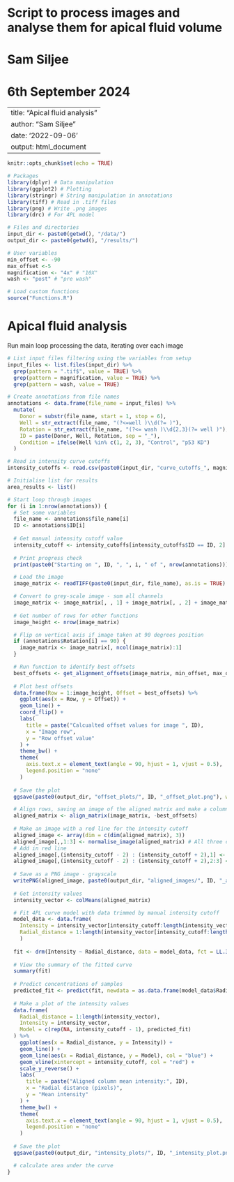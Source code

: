 # Script to process images and analyse them for apical fluid volume
# Sam Siljee
# 6th September 2024

---
title: "Apical fluid analysis"
author: "Sam Siljee"
date: '2022-09-06'
output: html_document
---

```{r setup, include=FALSE}
knitr::opts_chunk$set(echo = TRUE)

# Packages
library(dplyr) # Data manipulation
library(ggplot2) # Plotting
library(stringr) # String manipulation in annotations
library(tiff) # Read in .tiff files
library(png) # Write .png images
library(drc) # For 4PL model

# Files and directories
input_dir <- paste0(getwd(), "/data/")
output_dir <- paste0(getwd(), "/results/")

# User variables
min_offset <- -90
max_offset <-5
magnification <- "4x" # "10X"
wash <- "post" # "pre wash"

# Load custom functions
source("Functions.R")
```

# Apical fluid analysis
Run main loop processing the data, iterating over each image
```{r Run processing}
# List input files filtering using the variables from setup
input_files <- list.files(input_dir) %>%
  grep(pattern = ".tif$", value = TRUE) %>%
  grep(pattern = magnification, value = TRUE) %>%
  grep(pattern = wash, value = TRUE)

# Create annotations from file names
annotations <- data.frame(file_name = input_files) %>%
  mutate(
    Donor = substr(file_name, start = 1, stop = 6),
    Well = str_extract(file_name, "(?<=well )\\d(?= )"),
    Rotation = str_extract(file_name, "(?<= wash )\\d{2,3}(?= well )"),
    ID = paste(Donor, Well, Rotation, sep = "_"),
    Condition = ifelse(Well %in% c(1, 2, 3), "Control", "p53 KD")
  )

# Read in intensity curve cutoffs
intensity_cutoffs <- read.csv(paste0(input_dir, "curve_cutoffs_", magnification, "_", wash,"_wash.csv"), header = TRUE)

# Initialise list for results
area_results <- list()

# Start loop through images
for (i in 1:nrow(annotations)) {
  # Set some variables
  file_name <- annotations$file_name[i]
  ID <- annotations$ID[i]
  
  # Get manual intensity cutoff value
  intensity_cutoff <- intensity_cutoffs[intensity_cutoffs$ID == ID, 2]
  
  # Print progress check
  print(paste0("Starting on ", ID, ", ", i, " of ", nrow(annotations)))

  # Load the image
  image_matrix <- readTIFF(paste0(input_dir, file_name), as.is = TRUE)

  # Convert to grey-scale image - sum all channels
  image_matrix <- image_matrix[, , 1] + image_matrix[, , 2] + image_matrix[, , 3]
  
  # Get number of rows for other functions
  image_height <- nrow(image_matrix)

  # Flip on vertical axis if image taken at 90 degrees position
  if (annotations$Rotation[i] == 90) {
    image_matrix <- image_matrix[, ncol(image_matrix):1]
  }

  # Run function to identify best offsets
  best_offsets <- get_alignment_offsets(image_matrix, min_offset, max_offset)
  
  # Plot best offsets
  data.frame(Row = 1:image_height, Offset = best_offsets) %>%
    ggplot(aes(x = Row, y = Offset)) +
    geom_line() +
    coord_flip() +
    labs(
      title = paste("Calcualted offset values for image ", ID),
      x = "Image row",
      y = "Row offset value"
    ) +
    theme_bw() +
    theme(
      axis.text.x = element_text(angle = 90, hjust = 1, vjust = 0.5),
      legend.position = "none"
    )
  
  # Save the plot
  ggsave(paste0(output_dir, "offset_plots/", ID, "_offset_plot.png"), width = 8, height = 5.5)

  # Align rows, saving an image of the aligned matrix and make a column means vector
  aligned_matrix <- align_matrix(image_matrix, -best_offsets)
  
  # Make an image with a red line for the intensity cutoff
  aligned_image <- array(dim = c(dim(aligned_matrix), 3))
  aligned_image[,,1:3] <- normalise_image(aligned_matrix) # All three channels the same
  # Add in red line
  aligned_image[,(intensity_cutoff - 2) : (intensity_cutoff + 2),1] <- 1
  aligned_image[,(intensity_cutoff - 2) : (intensity_cutoff + 2),2:3] <- 0
  
  # Save as a PNG image - grayscale
  writePNG(aligned_image, paste0(output_dir, "aligned_images/", ID, "_aligned_image.png"))
  
  # Get intensity values
  intensity_vector <- colMeans(aligned_matrix)

  # Fit 4PL curve model with data trimmed by manual intensity cutoff
  model_data <- data.frame(
    Intensity = intensity_vector[intensity_cutoff:length(intensity_vector)],
    Radial_distance = 1:length(intensity_vector[intensity_cutoff:length(intensity_vector)])
    )
  
  fit <- drm(Intensity ~ Radial_distance, data = model_data, fct = LL.3())
  
  # View the summary of the fitted curve
  summary(fit)
  
  # Predict concentrations of samples
  predicted_fit <- predict(fit, newdata = as.data.frame(model_data$Radial_distance))
  
  # Make a plot of the intensity values
  data.frame(
    Radial_distance = 1:length(intensity_vector),
    Intensity = intensity_vector,
    Model = c(rep(NA, intensity_cutoff - 1), predicted_fit)
  ) %>%
    ggplot(aes(x = Radial_distance, y = Intensity)) +
    geom_line() +
    geom_line(aes(x = Radial_distance, y = Model), col = "blue") +
    geom_vline(xintercept = intensity_cutoff, col = "red") +
    scale_y_reverse() +
    labs(
      title = paste("Aligned column mean intensity:", ID),
      x = "Radial distance (pixels)",
      y = "Mean intensity"
    ) +
    theme_bw() +
    theme(
      axis.text.x = element_text(angle = 90, hjust = 1, vjust = 0.5),
      legend.position = "none"
    )
  
  # Save the plot
  ggsave(paste0(output_dir, "intensity_plots/", ID, "_intensity_plot.png"), width = 8, height = 5.5)

  # calculate area under the curve
}
```
